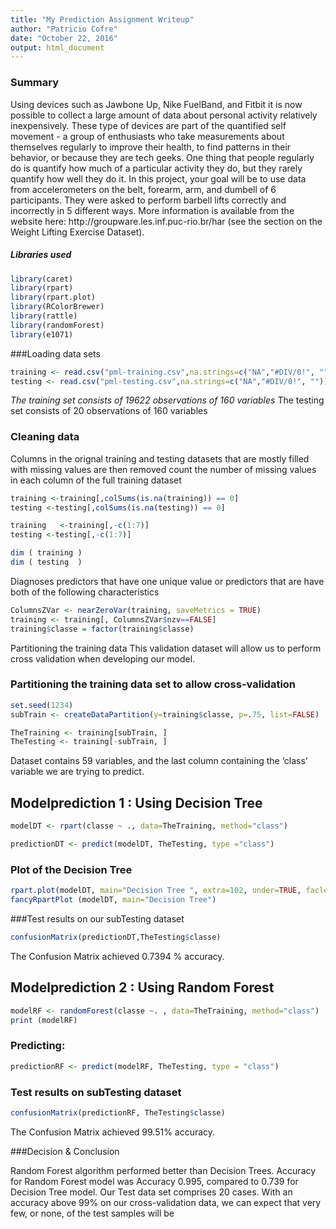 ```yaml
---
title: "My Prediction Assignment Writeup"
author: "Patricio Cofre"
date: "October 22, 2016"
output: html_document
---
```

### Summary
Using devices such as Jawbone Up, Nike FuelBand, and Fitbit it is now possible to collect a large amount of data about personal activity relatively inexpensively. These type of devices are part of the quantified self movement - a group of enthusiasts who take measurements about themselves regularly to improve their health, to find patterns in their behavior, or because they are tech geeks. One thing that people regularly do is quantify how much of a particular activity they do, but they rarely quantify how well they do it. In this project, your goal will be to use data from accelerometers on the belt, forearm, arm, and dumbell of 6 participants. They were asked to perform barbell lifts correctly and incorrectly in 5 different ways. More information is available from the website here: http://groupware.les.inf.puc-rio.br/har (see the section on the Weight Lifting Exercise Dataset).

##### Libraries used
```r
library(caret)
library(rpart)
library(rpart.plot)
library(RColorBrewer)
library(rattle)
library(randomForest)
library(e1071)
```

###Loading data sets
```r
training <- read.csv("pml-training.csv",na.strings=c("NA","#DIV/0!", ""))
testing <- read.csv("pml-testing.csv",na.strings=c("NA","#DIV/0!", ""))
```

*The training set consists of 19622 observations of 160 variables
*The testing set consists of 20 observations of 160 variables

### Cleaning data
Columns in the orignal training and testing datasets that are mostly filled with missing values are then removed count the number of missing values in each column of the full training dataset
```r
training <-training[,colSums(is.na(training)) == 0]
testing <-testing[,colSums(is.na(testing)) == 0]
```

```r
training   <-training[,-c(1:7)]
testing <-testing[,-c(1:7)]

dim ( training ) 
dim ( testing  )
```

Diagnoses predictors that have one unique value or predictors that are have both of the following characteristics
```r
ColumnsZVar <- nearZeroVar(training, saveMetrics = TRUE)
training <- training[, ColumnsZVar$nzv==FALSE]
training$classe = factor(training$classe)
```

Partitioning the training data This validation dataset will allow us to perform cross validation when developing our model.

### Partitioning the training data set to allow cross-validation
```r
set.seed(1234)
subTrain <- createDataPartition(y=training$classe, p=.75, list=FALSE)

TheTraining <- training[subTrain, ]
TheTesting <- training[-subTrain, ]
```

Dataset contains 59 variables, and the last column containing the 'class' variable we are trying to predict.

## Modelprediction 1 : Using Decision Tree
```r
modelDT <- rpart(classe ~ ., data=TheTraining, method="class")
```

```r
predictionDT <- predict(modelDT, TheTesting, type ="class")
```

### Plot of the Decision Tree
```r
rpart.plot(modelDT, main="Decision Tree ", extra=102, under=TRUE, faclen=0)
fancyRpartPlot (modelDT, main="Decision Tree")
```

###Test results on our subTesting dataset
```r
confusionMatrix(predictionDT,TheTesting$classe)
```
The Confusion Matrix achieved  0.7394 % accuracy. 

## Modelprediction 2 : Using Random Forest

```r
modelRF <- randomForest(classe ~. , data=TheTraining, method="class")
print (modelRF)
```
### Predicting:

```r
predictionRF <- predict(modelRF, TheTesting, type = "class")
```

### Test results on subTesting dataset
```r
confusionMatrix(predictionRF, TheTesting$classe)
```

The Confusion Matrix achieved 99.51% accuracy.

###Decision & Conclusion

Random Forest algorithm performed better than Decision Trees.
Accuracy for Random Forest model was Accuracy 0.995, compared to 0.739 for Decision Tree model. 
Our Test data set comprises 20 cases. With an accuracy above 99% on our cross-validation data, we can expect that very few, or none, of the test samples will be 